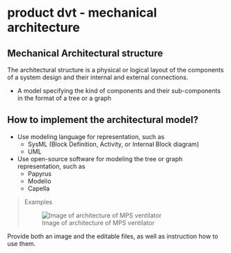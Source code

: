 # product dvt - mechanical architecture

## Mechanical Architectural structure


 The architectural structure is a physical or logical layout of the components of a system design and their internal and external connections.


  - A model specifying the kind of components and their sub-components in the format of a tree or a graph

## How to implement the architectural model?

  - Use modeling language for representation, such as 
    - SysML (Block Definition, Activity, or Internal Block diagram)
    - UML
  - Use open-source software for modeling the tree or graph representation, such as
    - Papyrus
    - Modelio
    - Capella 



> Examples
>
> ![Image of architecture of MPS ventilator](mechanical-model.jpg)


Provide both an image and the editable files, as well as instruction how to use them.
 
 
